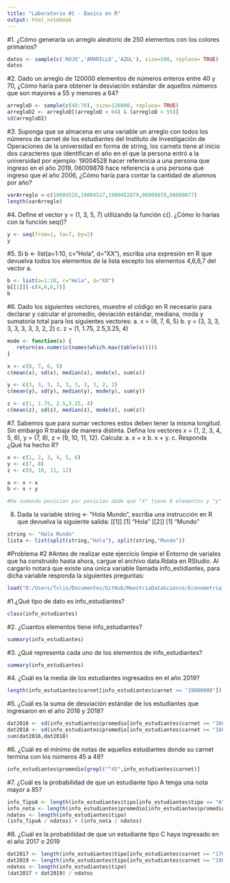 ```yaml
---
title: "Laboratorio #1 - Basics en R"
output: html_notebook
---
```


#1. ¿Cómo generaría un arreglo aleatorio de 250 elementos con los colores primarios? 

```r
datos <- sample(c('ROJO','AMARILLO','AZUL'), size=100, replace= TRUE)
datos
```
#2. Dado un arreglo de 120000 elementos de números enteros entre 40 y 70, ¿Cómo haría para obtener la desviación estándar de aquellos números que son mayores a 55 y menores a 64?
```r
arregloD <- sample(c(40:70), size=120000, replace= TRUE)
arregloD2 <- arregloD[(arregloD < 64) & (arregloD > 55)]
sd(arregloD2)
```
#3. Suponga que se almacena en una variable un arreglo con todos los números de carnet de los estudiantes del Instituto de Investigación de Operaciones de la universidad en forma de string, los carnets tiene al inicio dos caracteres que identifican el año en el que la persona entró a la universidad por ejemplo: 19004528 hacer referencia a una persona que ingreso en el año 2019, 06009878 hace referencia a una persona que ingreso que el año 2006, ¿Cómo haría para contar la cantidad de alumnos por año?
```r
varArreglo <-c(19004528,19004527,1900452879,06009878,06009877)
length(varArreglo)

```

#4. Define el vector y = (1, 3, 5, 7) utilizando la función c(). ¿Cómo lo harías con la función seq()? 
```r
y <- seq(from=1, to=7, by=2)
y
```

#5. Si b <- list(a=1:10, c="Hola", d="XX"), escriba una expresión en R que devuelva todos los elementos de la lista excepto los elementos 4,6,6,7 del vector a. 
```r
b <- list(a=1:10, c="Hola", d="XX")
b[[1]][-c(4,6,6,7)]
b
```

#6. Dado los siguientes vectores, muestre el código en R necesario para declarar y calcular el promedio, deviación estándar, mediana, moda y sumatoria total para los siguientes vectores: a. x = (8, 7, 6, 5) b. y = (3, 3, 3, 3, 3, 3, 3, 3, 2, 2) c. z = (1, 1.75, 2.5,3.25, 4) 
```r
mode <- function(x) {
   return(as.numeric(names(which.max(table(x)))))
}

x <- c(8, 7, 6, 5)
c(mean(x), sd(x), median(x), mode(x), sum(x))

y <- c(3, 3, 3, 3, 3, 3, 3, 3, 2, 2)
c(mean(y), sd(y), median(y), mode(y), sum(y))

z <- c(1, 1.75, 2.5,3.25, 4)
c(mean(z), sd(z), median(z), mode(z), sum(z))

```

#7. Sabemos que para sumar vectores estos deben tener la misma longitud. Sin embargo R trabaja de manera distinta. Defina los vectores x = (1, 2, 3, 4, 5, 6), y = (7, 8), z = (9, 10, 11, 12). Calcula: a. x + x     b. x + y.   c. Responda ¿Qué ha hecho R? 
```r
x <- c(1, 2, 3, 4, 5, 6)
y <- c(7, 8) 
z <- c(9, 10, 11, 12)

a <- x + x 
b <- x + y

#Ha sumando posicion por posicion dado que "X" tiene 6 elementos y "y" tiene 2 elementos, entonces suma primera posicion de x y y, segunda posicion de x y y, tercera posicion de x y repite primera posicion de y

```

8. Dada la variable string <- "Hola Mundo", escriba una instrucción en R que devuelva la siguiente salida: 
[[1]]
 [1] "Hola"
[[2]]
[1] "Mundo"
```r
string <- "Hola Mundo"
lista <- list(split(string,"Hola"), split(string,"Mundo"))


```


#Problema #2
#Antes de realizar este ejercicio limpie el Entorno de variales que ha construido hasta ahora, cargue el archivo data.Rdata en RStudio. Al cargarlo notará que existe una única variable llamada info_estidiantes, para dicha variable responda la siguientes preguntas:
```r
load("D:/Users/Tulio/Documentos/GitHub/MaestriaDataScience/Econometria en R/Laboratorio 1/data.RData")

```
#1.¿Qué tipo de dato es info_estudiantes? 
```r
class(info_estudiantes)

```

#2. ¿Cuantos elementos tiene info_estudiantes? 
```r
summary(info_estudiantes)

```

#3. ¿Qué representa cada uno de los elementos de info_estudiantes? 
```r
summary(info_estudiantes)

```

#4. ¿Cuál es la media de los estudiantes ingresados en el año 2019? 
```r
length(info_estudiantes$carnet[info_estudiantes$carnet >= "19000000"])
```

#5. ¿Cuál es la suma de desviación estándar de los estudiantes que ingresaron en el año 2016 y 2018?
```r
dat2016 <- sd(info_estudiantes$promedio[info_estudiantes$carnet >= "16000000" & info_estudiantes$carnet < "17000000" ])
dat2018 <- sd(info_estudiantes$promedio[info_estudiantes$carnet >= "18000000" & info_estudiantes$carnet < "19000000" ])
sum(dat2016,dat2018)

```

#6. ¿Cuál es el mínimo de notas de aquellos estudiantes donde su carnet termina con los números 45 a 48?
```r
info_estudiantes$promedio[grepl("^45",info_estudiantes$carnet)]


```

#7. ¿Cuál es la probabilidad de que un estudiante tipo A tenga una nota mayor a 85?
```r
info_TipoA <- length(info_estudiantes$tipo[info_estudiantes$tipo == "A"])
info_nota <- length(info_estudiantes$promedio[info_estudiantes$promedio > 85])
ndatos <- length(info_estudiantes$tipo)
(info_TipoA / ndatos) + (info_nota / ndatos)

```

#8. ¿Cuál es la probabilidad de que un estudiante tipo C haya ingresado en el año 2017 o 2019
```r
dat2017 <- length(info_estudiantes$tipo[info_estudiantes$carnet >= "17000000" & info_estudiantes$carnet < "18000000" ])
dat2019 <- length(info_estudiantes$tipo[info_estudiantes$carnet >= "19000000" & info_estudiantes$carnet < "20000000" ])
ndatos <- length(info_estudiantes$tipo)
(dat2017 + dat2019) / ndatos

```
